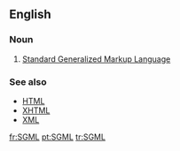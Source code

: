 ==English==

===Noun===
{{en-abbr}}

# {{context|software|lang=en}} [[w:Standard Generalized Markup Language|Standard Generalized Markup Language]]

===See also===
* [[HTML]]
* [[XHTML]]
* [[XML]]

[[fr:SGML]]
[[pt:SGML]]
[[tr:SGML]]